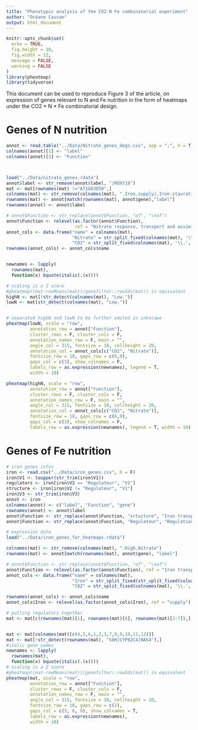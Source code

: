 ---
title: "Phenotypic analysis of the CO2 N Fe combinatorial experiment"
author: "Océane Cassan"
output: html_document
---
  
  
```{r setup, include=FALSE}
knitr::opts_chunk$set(
  echo = TRUE,
  fig.height = 10,
  fig.width = 12,
  message = FALSE,
  warning = FALSE
)
library(pheatmap)
library(tidyverse)
```

This document can be used to reproduce Figure 3 of the article, on expression of genes relevant to N and Fe nutrition in the form of heatmaps under the CO2 * N * Fe combinatorial design.


# Genes of N nutrition

```{r}
annot <- read.table("../Data/Nitrate_genes_degs.csv", sep = ";", h = T)
colnames(annot)[1] <- "label"
colnames(annot)[3] <- "Function"



load("../Data/nitrate_genes.rdata")
annot$label <- str_remove(annot$label, "/ROXY18")
mat <- mat[rownames(mat) !="AT1G03850",]
colnames(mat) <- str_remove(colnames(mat), ".Iron.supply|.Iron.stavration")
rownames(mat) <- annot[match(rownames(mat), annot$gene),"label"]
rownames(annot) <- annot$label

# annot$Function <- str_replace(annot$Function, "of", "\nof")
annot$Function <- relevel(as.factor(annot$Function), 
                          ref = "Nitrate response, transport and assimilation")
annot_cols <- data.frame("name" = colnames(mat), 
                         "Nitrate" = str_split_fixed(colnames(mat), '\\.', 3)[,2],
                         "CO2" = str_split_fixed(colnames(mat), '\\.', 2)[,1])
rownames(annot_cols) <- annot_cols$name


newnames <- lapply(
  rownames(mat),
  function(x) bquote(italic(.(x))))

# scaling is a Z score
#pheatmap((mat-rowMeans(mat))/genefilter::rowSds(mat)) is equivalent
highN <- mat[!str_detect(colnames(mat), "Low.")]
lowN <- mat[str_detect(colnames(mat), "Low.")]


# separated highN and lowN to be further edited in inkscape
pheatmap(lowN, scale = "row", 
         annotation_row = annot["Function"], 
         cluster_rows = F, cluster_cols = F, 
         annotation_names_row = F, main = "", 
         angle_col = 315, fontsize = 18, cellheight = 20, 
         annotation_col = annot_cols[c("CO2", "Nitrate")],
         fontsize_row = 18, gaps_row = c(6,9), 
         gaps_col = c(3), show_colnames = F,
         labels_row = as.expression(newnames), legend = T,
         width = 10)

pheatmap(highN, scale = "row", 
         annotation_row = annot["Function"], 
         cluster_rows = F, cluster_cols = F, 
         annotation_names_row = F, main = "", 
         angle_col = 315, fontsize = 18, cellheight = 20, 
         annotation_col = annot_cols[c("CO2", "Nitrate")],
         fontsize_row = 18, gaps_row = c(6,9), 
         gaps_col = c(3), show_colnames = F,
         labels_row = as.expression(newnames), legend = T, width = 10)
```


# Genes of Fe nutrition

```{r}

# iron genes infos
iron <- read.csv("../Data/iron_genes.csv", h = F)
iron$V1 <- toupper(str_trim(iron$V1))
regulators <- iron[iron$V2 == "Regulateur", "V1"]
structure <- iron[iron$V2 != "Regulateur", "V1"]
iron$V3 <- str_trim(iron$V3)
annot <- iron
colnames(annot) <- c("label", "Function", "gene")
rownames(annot) <- annot$label
annot$Function <- str_replace(annot$Function, "srtucture", "Iron transport and metabolism")
annot$Function <- str_replace(annot$Function, "Regulateur", "Regulation of iron genes")

# expression data
load("../Data/iron_genes_for_heatmaps.rdata")

colnames(mat) <- str_remove(colnames(mat), ".High.Nitrate")
rownames(mat) <- annot[match(rownames(mat), annot$gene), "label"]

# annot$Function <- str_replace(annot$Function, "of", "\nof")
annot$Function <- relevel(as.factor(annot$Function), ref = "Iron transport and metabolism")
annot_cols <- data.frame("name" = colnames(mat), 
                         "Iron" = str_split_fixed(str_split_fixed(colnames(mat), '\\.', 3)[,3], '_', 2)[,1],
                         "CO2" = str_split_fixed(colnames(mat), '\\.', 2)[,1])

rownames(annot_cols) <- annot_cols$name
annot_cols$Iron <- relevel(as.factor(annot_cols$Iron), ref = "supply")

# putting regulators together
mat <- mat[c(rownames(mat)[1], rownames(mat)[8], rownames(mat)[2:7]),]


mat <- mat[colnames(mat)[c(4,5,6,1,2,3,7,8,9,10,11,12)]]
mat <- mat[!str_detect(rownames(mat), "S8H|CYP82C4|NAS4"),]
#italic gene names
newnames <- lapply(
  rownames(mat),
  function(x) bquote(italic(.(x))))
# scaling is a Z score
#pheatmap((mat-rowMeans(mat))/genefilter::rowSds(mat)) is equivalent
pheatmap(mat, scale = "row", 
         annotation_row = annot["Function"], 
         cluster_rows = F, cluster_cols = F, 
         annotation_names_row = F, main = "", 
         angle_col = 315, fontsize = 18, cellheight = 20, 
         fontsize_row = 18, gaps_row = c(2), 
         gaps_col = c(3, 6, 9), show_colnames = T,
         labels_row = as.expression(newnames), 
         width = 10)

```

